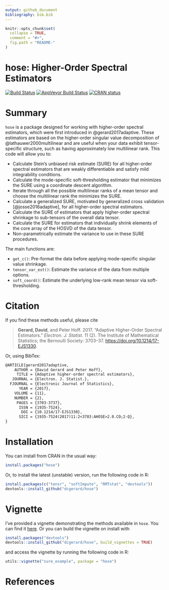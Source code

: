 ```yaml
---
output: github_document
bibliography: bib.bib
---
```


<!-- README.md is generated from README.Rmd. Please edit that file -->

```r
knitr::opts_chunk$set(
  collapse = TRUE,
  comment = "#>",
  fig.path = "README-"
)
```
# hose: Higher-Order Spectral Estimators
[![Build Status](https://travis-ci.org/dcgerard/hose.svg?branch=master)](https://travis-ci.org/dcgerard/hose)
[![AppVeyor Build Status](https://ci.appveyor.com/api/projects/status/github/dcgerard/hose?branch=master&svg=true)](https://ci.appveyor.com/project/dcgerard/hose)
[![CRAN status](https://www.r-pkg.org/badges/version/hose)](https://CRAN.R-project.org/package=hose)

# Summary
`hose` is a package designed for working with higher-order spectral
estimators, which were first introduced in @gerard2017adaptive. These
estimators are based on the higher-order singular value decomposition
of @lathauwer2000multilinear and are useful when your data exhibit
tensor-specific structure, such as having approximately low
multilinear rank. This code will allow you to:

- Calculate Stein's unbiased risk estimate (SURE) for all higher-order
  spectral estimators that are weakly differentiable and satisfy mild
  integrability conditions.
- Calculate the mode-specific soft-thresholding estimator that
  minimizes the SURE using a coordinate descent algorithm.
- Iterate through all the possible multilinear ranks of a mean tensor
  and choose the multilinear rank the minimizes the SURE.
- Calculate a generalized SURE, motivated by generalized cross
  validation [@josse2016adaptive], for all higher-order spectral
  estimators.
- Calculate the SURE of estimators that apply higher-order spectral
  shrinkage to sub-tensors of the overall data tensor.
- Calculate the SURE for estimators that individually shrink elements
  of the core array of the HOSVD of the data tensor.
- Non-parametrically estimate the variance to use in these SURE
  procedures.
  
  
The main functions are:

- `get_c()`: Pre-format the data before applying mode-specific singular value 
  shrinkage.
- `tensor_var_est()`: Estimate the variance of the data from multiple options.
- `soft_coord()`: Estimate the underlying low-rank mean tensor via
  soft-thresholding.

# Citation

If you find these methods useful, please cite

> **Gerard, David**, and Peter Hoff. 2017. "Adaptive Higher-Order
> Spectral Estimators." *Electron. J. Statist.* 11 (2). The Institute
> of Mathematical Statistics; the Bernoulli Society:
> 3703--37. <https://doi.org/10.1214/17-EJS1330>.

Or, using BibTex:

``` tex
@ARTICLE{gerard2017adaptive,
    AUTHOR = {David Gerard and Peter Hoff},
     TITLE = {Adaptive higher-order spectral estimators},
   JOURNAL = {Electron. J. Statist.},
  FJOURNAL = {Electronic Journal of Statistics},
      YEAR = {2017},
    VOLUME = {11},
    NUMBER = {2},
     PAGES = {3703-3737},
      ISSN = {1935-7524},
       DOI = {10.1214/17-EJS1330},
      SICI = {1935-7524(2017)11:2<3703:AHOSE>2.0.CO;2-Q},
}
```

# Installation

You can install from CRAN in the usual way:
```r
install.packages("hose")
```

Or, to install the latest (unstable) version, run the following code in R:
```r
install.packages(c("tensr", "softImpute", "RMTstat", "devtools"))
devtools::install_github("dcgerard/hose")
```

# Vignette

I've provided a vignette demonstrating the methods available in
`hose`. You can find it [here](http://dcgerard.github.io/hose/). 
Or you can build the vignette on install with
```r
install.packages("devtools")
devtools::install_github("dcgerard/hose", build_vignettes = TRUE)
```
and access the vignette by running the following code in R:
```r
utils::vignette("sure_example", package = "hose")
```

# References

